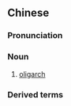 {{also|寡头}}
==Chinese==
{{zh-forms|s=寡头}}

===Pronunciation===
{{zh-pron
|m=guǎtóu
|cat=n
}}

===Noun===
{{zh-noun}}

# [[oligarch]]

===Derived terms===
{{zh-der|寡頭政治|金融寡頭}}